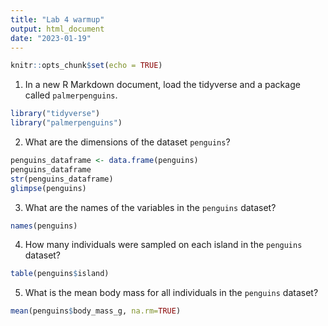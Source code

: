 ```yaml
---
title: "Lab 4 warmup"
output: html_document
date: "2023-01-19"
---
```


```r
knitr::opts_chunk$set(echo = TRUE)
```

1. In a new R Markdown document, load the tidyverse and a package called `palmerpenguins`.
```r
library("tidyverse")
library("palmerpenguins")
```


2. What are the dimensions of the dataset `penguins`?

```r
penguins_dataframe <- data.frame(penguins)
penguins_dataframe
str(penguins_dataframe)
glimpse(penguins)
```


3. What are the names of the variables in the `penguins` dataset?
```r
names(penguins)
```


4. How many individuals were sampled on each island in the `penguins` dataset?
```r
table(penguins$island)
```

5. What is the mean body mass for all individuals in the `penguins` dataset?

```r
mean(penguins$body_mass_g, na.rm=TRUE)
```

